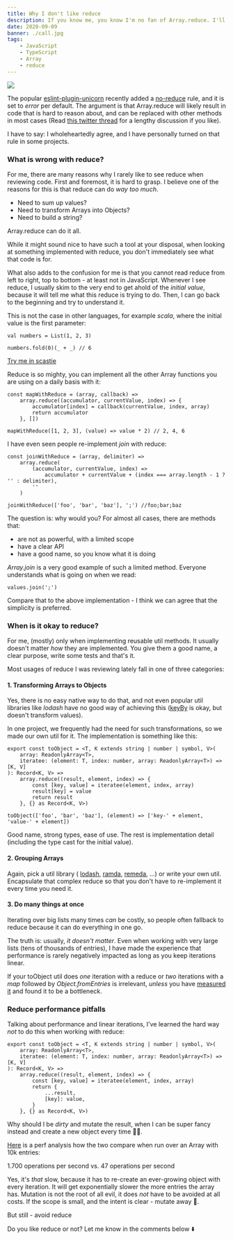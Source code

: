 ```yaml
---
title: Why I don't like reduce
description: If you know me, you know I'm no fan of Array.reduce. I'll explain why in detail in this post.
date: 2020-09-09
banner: ./call.jpg
tags:
    - JavaScript
    - TypeScript
    - Array
    - reduce
---
```



<img src="./swiss-knife.png" />

<Divider />

The popular [eslint-plugin-unicorn](https://github.com/sindresorhus/eslint-plugin-unicorn) recently added a
[no-reduce](https://github.com/sindresorhus/eslint-plugin-unicorn/blob/master/docs/rules/no-reduce.md) rule, and it is set to _error_ per default.
The argument is that Array.reduce will likely result in code that is hard to reason about, and can be replaced with other methods in most cases
(Read [this twitter thread](https://twitter.com/jaffathecake/status/1213077702300852224) for a lengthy discussion if you like).

I have to say: I wholeheartedly agree, and I have personally turned on that rule in some projects.

### What is wrong with reduce?

For me, there are many reasons why I rarely like to see reduce when reviewing code.
First and foremost, it is hard to grasp.
I believe one of the reasons for this is that reduce can do _way too much_.

-   Need to sum up values?
-   Need to transform Arrays into Objects?
-   Need to build a string?

Array.reduce can do it all.

While it might sound nice to have such a tool at your disposal, when looking at something implemented with reduce,
you don't immediately see what that code is for.

What also adds to the confusion for me is that you cannot read reduce from left to right, top to bottom - at least not in JavaScript.
Whenever I see reduce, I usually skim to the very end to get ahold of the _initial value_, because it will tell me what this reduce is trying to do.
Then, I can go back to the beginning and try to understand it.

This is not the case in other languages, for example _scala_, where the initial value is the first parameter:

```java:title=sum-a-list
val numbers = List(1, 2, 3)

numbers.fold(0)(_ + _) // 6
```

[Try me in scastie](https://scastie.scala-lang.org/UShgOD5BRd6ymtKr7VliUQ)

Reduce is so mighty, you can implement all the other Array functions you are using on a daily basis with it:

```js:title=map-with-reduce
const mapWithReduce = (array, callback) =>
    array.reduce((accumulator, currentValue, index) => {
        accumulator[index] = callback(currentValue, index, array)
        return accumulator
    }, [])

mapWithReduce([1, 2, 3], (value) => value * 2) // 2, 4, 6
```

I have even seen people re-implement _join_ with reduce:

```js:title=join-with-reduce
const joinWithReduce = (array, delimiter) =>
    array.reduce(
        (accumulator, currentValue, index) =>
            accumulator + currentValue + (index === array.length - 1 ? '' : delimiter),
        ''
    )

joinWithReduce(['foo', 'bar', 'baz'], ';') //foo;bar;baz
```

The question is: why would you? For almost all cases, there are methods that:

-   are not as powerful, with a limited scope
-   have a clear API
-   have a good name, so you know what it is doing

_Array.join_ is a very good example of such a limited method.
Everyone understands what is going on when we read:

`values.join(';')`

Compare that to the above implementation - I think we can agree that the simplicity is preferred.

### When is it okay to reduce?

For me, (mostly) only when implementing reusable util methods.
It usually doesn't matter _how_ they are implemented.
You give them a good name, a clear purpose, write some tests and that's it.

Most usages of reduce I was reviewing lately fall in one of three categories:

#### 1. Transforming Arrays to Objects

Yes, there is no easy native way to do that, and not even popular util libraries like _lodash_ have no good way of achieving this
([keyBy](https://lodash.com/docs/4.17.15#keyBy) is okay, but doesn't transform values).

In one project, we frequently had the need for such transformations, so we made our own util for it.
The implementation is something like this:

```ts:title=to-object
export const toObject = <T, K extends string | number | symbol, V>(
    array: ReadonlyArray<T>,
    iteratee: (element: T, index: number, array: ReadonlyArray<T>) => [K, V]
): Record<K, V> =>
    array.reduce((result, element, index) => {
        const [key, value] = iteratee(element, index, array)
        result[key] = value
        return result
    }, {} as Record<K, V>)

toObject(['foo', 'bar', 'baz'], (element) => ['key-' + element, 'value-' + element])
```

Good name, strong types, ease of use. The rest is implementation detail (including the type cast for the initial value).

#### 2. Grouping Arrays

Again, pick a util library (
[lodash](https://lodash.com/docs/4.17.15#groupBy),
[ramda](https://ramdajs.com/docs/#groupBy),
[remeda](https://remedajs.com/docs#groupBy), ...)
or write your own util. Encapsulate that complex reduce so that you don't have to re-implement it every time you need it.

#### 3. Do many things at once

Iterating over big lists many times _can_ be costly, so people often fallback to reduce because it can do everything in one go.

The truth is: usually, _it doesn't matter_.
Even when working with very large lists (tens of thousands of entries),
I have made the experience that performance is rarely negatively impacted as long as you keep iterations linear.

If your toObject util does _one_ iteration with a reduce or _two_ iterations with a _map_ followed by _Object.fromEntries_ is irrelevant,
_unless_ you have [measured it](https://cdb.reacttraining.com/react-inline-functions-and-performance-bdff784f5578)
and found it to be a bottleneck.

### Reduce performance pitfalls

Talking about performance and linear iterations, I've learned the hard way _not_ to do this when working with reduce:

```ts:title=immutability-🎉 {7-10}
export const toObject = <T, K extends string | number | symbol, V>(
    array: ReadonlyArray<T>,
    iteratee: (element: T, index: number, array: ReadonlyArray<T>) => [K, V]
): Record<K, V> =>
    array.reduce((result, element, index) => {
        const [key, value] = iteratee(element, index, array)
        return {
            ...result,
            [key]: value,
        }
    }, {} as Record<K, V>)
```

Why should I be _dirty_ and mutate the result, when I can be super fancy instead and create a new object every time 🤔🤦‍.

[Here](https://jsbench.me/svkevt492x/1) is a perf analysis how the two compare when run over an Array with 10k entries:

1.700 operations per second vs. 47 operations per second

Yes, it's _that_ slow, because it has to re-create an ever-growing object with every iteration.
It will get exponentially slower the more entries the array has.
Mutation is not the root of all evil, it does _not_ have to be avoided at all costs.
If the scope is small, and the intent is clear - mutate away 🚀.

But still - avoid reduce

<Comments>Do you like reduce or not? Let me know in the comments below ⬇️</Comments>
